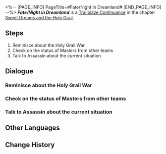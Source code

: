 <%-- [PAGE_INFO]
PageTitle=#Fate/Night in Dreamland#
[END_PAGE_INFO] --%>
{{Stub|Dialogue.}}
{{Mission Infobox
|id            = 1040532
|title         = 
|image         = <!--Mission Fate/Night in Dreamland.png-->
|type          = Trailblaze Continuance
|event_name    = 
|chapter       = Sweet Dreams and the Holy Grail
|requirements  = {{subst:void|<!--Unknown: {"Type":"Manual"}-->}}
|summary       = <!--official mission summary from Fate's Atlas-->
|characters    = Grady; Old Oti; Trailblazer
|startLocation = [[<!--starting world-->]] - [[<!--starting area-->]]
|world         = <!--starting world-->
|area          = <!--starting area-->
|prev          = 
|next          = ???
|rewards       = Trailblaze EXP*500; Stellar Jade*60; Traveler's Guide*4; Refined Aether*4; Credit*80,000
}}
'''''Fate/Night in Dreamland''''' is a [[Trailblaze Continuance]] in the chapter [[Sweet Dreams and the Holy Grail]].

==Steps==
# Reminisce about the Holy Grail War
# Check on the status of Masters from other teams
# Talk to Assassin about the current situation

<!--
==Gameplay Notes==

--><!--
==Trial Character==

-->
==Dialogue==
{{Stub Dialogue}}
{{Dialogue End}}

===Reminisce about the Holy Grail War{{subst:void|<!--104053208-->}}===
{{Mission Description|type=continuance|location=<!--to be added-->|update|As you stare into the Holy Grail, memories start to bubble up. You've been so forgetful lately. Maybe it's time to ask one of those Memokeepers to check your head? Eh, then again, most of them are pretty flaky anyway.}}
{{Dialogue Start}}
:{{tx}}
{{Dialogue End}}

===Check on the status of Masters from other teams{{subst:void|<!--104053202-->}}===
{{Mission Description|type=continuance|location=<!--to be added-->|update|Peek at the enemy teams' intel on the sly. Nice and slow.}}
{{Dialogue Start}}
:{{tx}}
{{Dialogue End}}

===Talk to Assassin about the current situation{{subst:void|<!--104053207-->}}===
{{Mission Description|type=continuance|location=<!--to be added-->|update|Even if his enemies stretched from Clock Studios Theme Park all the way to the Grand Theater, the Lone Wolf still wouldn't bow his proud head. (Probably)}}
{{Dialogue Start}}
:{{tx}}
{{Dialogue End}}

==Other Languages==
{{Other Languages
|en   = Fate/Night in Dreamland
|zhs  = 命运/驻足梦国之夜
|zht  = 命運/駐足夢國之夜
|ja   = Fate&nbsp;/&nbsp;夢の国で足を休める夜
|ko   = Fate/꿈나라의 밤에 머물며
|es   = Fate/Noche de los sueños detenidos
|fr   = Fate/Nuit des rêves réprimés
|ru   = Судьба: Ночь сновидений
|th   = Fate/ ณ รัตติกาลแห่งแดนฝัน
|vi   = Fate/Đêm Dừng Chân Nơi Giấc Mơ
|de   = Fate/Verweilen in der Nacht des Traumlandes
|id   = Fate/Malam di Negeri Mimpi
|pt   = Fate/Noite na Terra dos Sonhos
}}

==Change History==
{{Change History|3.4}}
